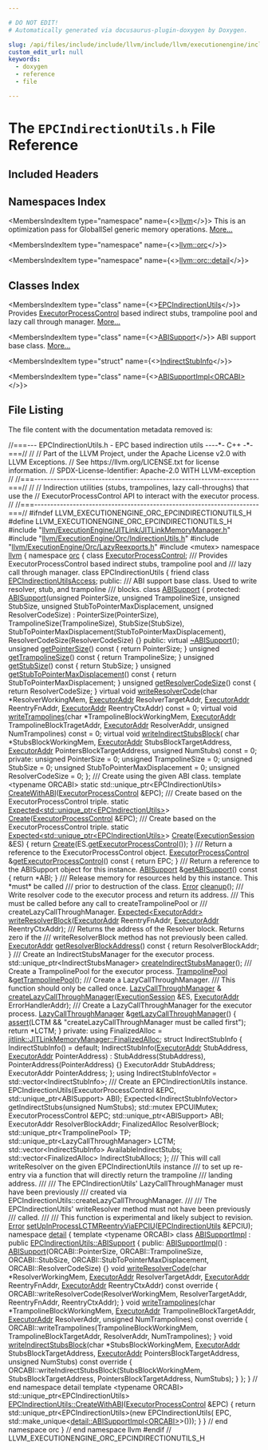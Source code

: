```yaml
---

# DO NOT EDIT!
# Automatically generated via docusaurus-plugin-doxygen by Doxygen.

slug: /api/files/include/include/llvm/include/llvm/executionengine/include/llvm/executionengine/orc/epcindirectionutils-h
custom_edit_url: null
keywords:
  - doxygen
  - reference
  - file

---
```





# The `EPCIndirectionUtils.h` File Reference

<DoxygenPage pluginConfig={pluginConfig}>



## Included Headers

<IncludesList>
<IncludesListItem
  filePath="llvm/ExecutionEngine/JITLink/JITLinkMemoryManager.h"
  permalink="/docs/api/files/include/include/llvm/include/llvm/executionengine/include/llvm/executionengine/jitlink/jitlinkmemorymanager-h"
  isLocal="true" />
<IncludesListItem
  filePath="llvm/ExecutionEngine/Orc/IndirectionUtils.h"
  permalink="/docs/api/files/include/include/llvm/include/llvm/executionengine/include/llvm/executionengine/orc/indirectionutils-h"
  isLocal="true" />
<IncludesListItem
  filePath="llvm/ExecutionEngine/Orc/LazyReexports.h"
  permalink="/docs/api/files/include/include/llvm/include/llvm/executionengine/include/llvm/executionengine/orc/lazyreexports-h"
  isLocal="true" />
<IncludesListItem
  filePath="mutex"
  permalink=""
  isLocal="false" />
</IncludesList>

## Namespaces Index

<MembersIndex>

<MembersIndexItem
  type="namespace"
  name={<><a href="/docs/api/namespaces/llvm">llvm</a></>}>
This is an optimization pass for GlobalISel generic memory operations. <a href="/docs/api/namespaces/llvm/#details">More...</a>
</MembersIndexItem>

<MembersIndexItem
  type="namespace"
  name={<><a href="/docs/api/namespaces/llvm/orc">llvm::orc</a></>}>
</MembersIndexItem>

<MembersIndexItem
  type="namespace"
  name={<><a href="/docs/api/namespaces/llvm/orc/detail">llvm::orc::detail</a></>}>
</MembersIndexItem>

</MembersIndex>

## Classes Index

<MembersIndex>

<MembersIndexItem
  type="class"
  name={<><a href="/docs/api/classes/llvm/orc/epcindirectionutils">EPCIndirectionUtils</a></>}>
Provides <a href="/docs/api/classes/llvm/orc/executorprocesscontrol">ExecutorProcessControl</a> based indirect stubs, trampoline pool and lazy call through manager. <a href="/docs/api/classes/llvm/orc/epcindirectionutils/#details">More...</a>
</MembersIndexItem>

<MembersIndexItem
  type="class"
  name={<><a href="/docs/api/classes/llvm/orc/epcindirectionutils/abisupport">ABISupport</a></>}>
ABI support base class. <a href="/docs/api/classes/llvm/orc/epcindirectionutils/abisupport/#details">More...</a>
</MembersIndexItem>

<MembersIndexItem
  type="struct"
  name={<><a href="/docs/api/structs/llvm/orc/epcindirectionutils/indirectstubinfo">IndirectStubInfo</a></>}>
</MembersIndexItem>

<MembersIndexItem
  type="class"
  name={<><a href="/docs/api/classes/llvm/orc/detail/abisupportimpl">ABISupportImpl&lt;ORCABI&gt;</a></>}>
</MembersIndexItem>

</MembersIndex>


## File Listing

The file content with the documentation metadata removed is:

<ProgramListing>

<Link id="l00001" /><CodeLine lineNumber="1"><Highlight kind="comment">//===--- EPCIndirectionUtils.h - EPC based indirection utils ----&#42;- C++ -&#42;-===//</Highlight><Highlight kind="normal"></Highlight></CodeLine>
<Link id="l00002" /><CodeLine lineNumber="2"><Highlight kind="normal"></Highlight><Highlight kind="comment">//</Highlight><Highlight kind="normal"></Highlight></CodeLine>
<Link id="l00003" /><CodeLine lineNumber="3"><Highlight kind="normal"></Highlight><Highlight kind="comment">// Part of the LLVM Project, under the Apache License v2.0 with LLVM Exceptions.</Highlight><Highlight kind="normal"></Highlight></CodeLine>
<Link id="l00004" /><CodeLine lineNumber="4"><Highlight kind="normal"></Highlight><Highlight kind="comment">// See https://llvm.org/LICENSE.txt for license information.</Highlight><Highlight kind="normal"></Highlight></CodeLine>
<Link id="l00005" /><CodeLine lineNumber="5"><Highlight kind="normal"></Highlight><Highlight kind="comment">// SPDX-License-Identifier: Apache-2.0 WITH LLVM-exception</Highlight><Highlight kind="normal"></Highlight></CodeLine>
<Link id="l00006" /><CodeLine lineNumber="6"><Highlight kind="normal"></Highlight><Highlight kind="comment">//</Highlight><Highlight kind="normal"></Highlight></CodeLine>
<Link id="l00007" /><CodeLine lineNumber="7"><Highlight kind="normal"></Highlight><Highlight kind="comment">//===----------------------------------------------------------------------===//</Highlight><Highlight kind="normal"></Highlight></CodeLine>
<Link id="l00008" /><CodeLine lineNumber="8"><Highlight kind="normal"></Highlight><Highlight kind="comment">//</Highlight><Highlight kind="normal"></Highlight></CodeLine>
<Link id="l00009" /><CodeLine lineNumber="9"><Highlight kind="normal"></Highlight><Highlight kind="comment">// Indirection utilities (stubs, trampolines, lazy call-throughs) that use the</Highlight><Highlight kind="normal"></Highlight></CodeLine>
<Link id="l00010" /><CodeLine lineNumber="10"><Highlight kind="normal"></Highlight><Highlight kind="comment">// ExecutorProcessControl API to interact with the executor process.</Highlight><Highlight kind="normal"></Highlight></CodeLine>
<Link id="l00011" /><CodeLine lineNumber="11"><Highlight kind="normal"></Highlight><Highlight kind="comment">//</Highlight><Highlight kind="normal"></Highlight></CodeLine>
<Link id="l00012" /><CodeLine lineNumber="12"><Highlight kind="normal"></Highlight><Highlight kind="comment">//===----------------------------------------------------------------------===//</Highlight><Highlight kind="normal"></Highlight></CodeLine>
<Link id="l00013" /><CodeLine lineNumber="13"><Highlight kind="normal"></Highlight></CodeLine>
<Link id="l00014" /><CodeLine lineNumber="14"><Highlight kind="normal"></Highlight><Highlight kind="preprocessor">#ifndef LLVM&#95;EXECUTIONENGINE&#95;ORC&#95;EPCINDIRECTIONUTILS&#95;H</Highlight><Highlight kind="normal"></Highlight></CodeLine>
<Link id="l00015" /><CodeLine lineNumber="15"><Highlight kind="normal"></Highlight><Highlight kind="preprocessor">#define LLVM&#95;EXECUTIONENGINE&#95;ORC&#95;EPCINDIRECTIONUTILS&#95;H</Highlight><Highlight kind="normal"></Highlight></CodeLine>
<Link id="l00016" /><CodeLine lineNumber="16"><Highlight kind="normal"></Highlight></CodeLine>
<Link id="l00017" /><CodeLine lineNumber="17"><Highlight kind="normal"></Highlight><Highlight kind="preprocessor">#include &quot;<a href="/docs/api/files/include/include/llvm/include/llvm/executionengine/include/llvm/executionengine/jitlink/jitlinkmemorymanager-h">llvm/ExecutionEngine/JITLink/JITLinkMemoryManager.h</a>&quot;</Highlight><Highlight kind="normal"></Highlight></CodeLine>
<Link id="l00018" /><CodeLine lineNumber="18"><Highlight kind="normal"></Highlight><Highlight kind="preprocessor">#include &quot;<a href="/docs/api/files/include/include/llvm/include/llvm/executionengine/include/llvm/executionengine/orc/indirectionutils-h">llvm/ExecutionEngine/Orc/IndirectionUtils.h</a>&quot;</Highlight><Highlight kind="normal"></Highlight></CodeLine>
<Link id="l00019" /><CodeLine lineNumber="19"><Highlight kind="normal"></Highlight><Highlight kind="preprocessor">#include &quot;<a href="/docs/api/files/include/include/llvm/include/llvm/executionengine/include/llvm/executionengine/orc/lazyreexports-h">llvm/ExecutionEngine/Orc/LazyReexports.h</a>&quot;</Highlight><Highlight kind="normal"></Highlight></CodeLine>
<Link id="l00020" /><CodeLine lineNumber="20"><Highlight kind="normal"></Highlight></CodeLine>
<Link id="l00021" /><CodeLine lineNumber="21"><Highlight kind="normal"></Highlight><Highlight kind="preprocessor">#include &lt;mutex&gt;</Highlight><Highlight kind="normal"></Highlight></CodeLine>
<Link id="l00022" /><CodeLine lineNumber="22"><Highlight kind="normal"></Highlight></CodeLine>
<Link id="l00023" /><CodeLine lineNumber="23"><Highlight kind="normal"></Highlight><Highlight kind="keyword">namespace </Highlight><Highlight kind="normal"><a href="/docs/api/namespaces/llvm">llvm</a> &#123;</Highlight></CodeLine>
<Link id="l00024" /><CodeLine lineNumber="24"><Highlight kind="normal"></Highlight><Highlight kind="keyword">namespace </Highlight><Highlight kind="normal"><a href="/docs/api/namespaces/llvm/orc">orc</a> &#123;</Highlight></CodeLine>
<Link id="l00025" /><CodeLine lineNumber="25"><Highlight kind="normal"></Highlight></CodeLine>
<Link id="l00026" /><CodeLine lineNumber="26"><Highlight kind="normal"></Highlight><Highlight kind="keyword">class </Highlight><Highlight kind="normal"><a href="/docs/api/classes/llvm/orc/executorprocesscontrol">ExecutorProcessControl</a>;</Highlight></CodeLine>
<Link id="l00027" /><CodeLine lineNumber="27"><Highlight kind="normal"></Highlight><Highlight kind="comment"></Highlight></CodeLine>
<Link id="l00028" /><CodeLine lineNumber="28"><Highlight kind="comment">/// Provides ExecutorProcessControl based indirect stubs, trampoline pool and</Highlight></CodeLine>
<Link id="l00029" /><CodeLine lineNumber="29"><Highlight kind="comment">/// lazy call through manager.</Highlight><Highlight kind="normal"></Highlight></CodeLine>
<Link id="l00030" /><CodeLine lineNumber="30" lineLink="/docs/api/classes/llvm/orc/epcindirectionutils"><Highlight kind="normal"></Highlight><Highlight kind="keyword">class </Highlight><Highlight kind="normal">EPCIndirectionUtils &#123;</Highlight></CodeLine>
<Link id="l00031" /><CodeLine lineNumber="31" lineLink="/docs/api/classes/llvm/orc/epcindirectionutils/#af21342dd5bd9ad4edb6cece95bc5b83e"><Highlight kind="normal">  </Highlight><Highlight kind="keyword">friend</Highlight><Highlight kind="normal"> </Highlight><Highlight kind="keyword">class </Highlight><Highlight kind="normal"><a href="/docs/api/classes/llvm/orc/epcindirectionutils/#af21342dd5bd9ad4edb6cece95bc5b83e">EPCIndirectionUtilsAccess</a>;</Highlight></CodeLine>
<Link id="l00032" /><CodeLine lineNumber="32"><Highlight kind="normal"></Highlight></CodeLine>
<Link id="l00033" /><CodeLine lineNumber="33"><Highlight kind="normal"></Highlight><Highlight kind="keyword">public</Highlight><Highlight kind="normal">:</Highlight><Highlight kind="comment"></Highlight></CodeLine>
<Link id="l00034" /><CodeLine lineNumber="34"><Highlight kind="comment">  /// ABI support base class. Used to write resolver, stub, and trampoline</Highlight></CodeLine>
<Link id="l00035" /><CodeLine lineNumber="35"><Highlight kind="comment">  /// blocks.</Highlight><Highlight kind="normal"></Highlight></CodeLine>
<Link id="l00036" /><CodeLine lineNumber="36" lineLink="/docs/api/classes/llvm/orc/epcindirectionutils/abisupport"><Highlight kind="normal">  </Highlight><Highlight kind="keyword">class </Highlight><Highlight kind="normal"><a href="/docs/api/classes/llvm/orc/epcindirectionutils/abisupport/#a2d118a2e895b534eade2213697a80197">ABISupport</a> &#123;</Highlight></CodeLine>
<Link id="l00037" /><CodeLine lineNumber="37"><Highlight kind="normal">  </Highlight><Highlight kind="keyword">protected</Highlight><Highlight kind="normal">:</Highlight></CodeLine>
<Link id="l00038" /><CodeLine lineNumber="38" lineLink="/docs/api/classes/llvm/orc/epcindirectionutils/abisupport/#a2d118a2e895b534eade2213697a80197"><Highlight kind="normal">    <a href="/docs/api/classes/llvm/orc/epcindirectionutils/abisupport/#a2d118a2e895b534eade2213697a80197">ABISupport</a>(</Highlight><Highlight kind="keywordtype">unsigned</Highlight><Highlight kind="normal"> PointerSize, </Highlight><Highlight kind="keywordtype">unsigned</Highlight><Highlight kind="normal"> TrampolineSize, </Highlight><Highlight kind="keywordtype">unsigned</Highlight><Highlight kind="normal"> StubSize,</Highlight></CodeLine>
<Link id="l00039" /><CodeLine lineNumber="39"><Highlight kind="normal">               </Highlight><Highlight kind="keywordtype">unsigned</Highlight><Highlight kind="normal"> StubToPointerMaxDisplacement, </Highlight><Highlight kind="keywordtype">unsigned</Highlight><Highlight kind="normal"> ResolverCodeSize)</Highlight></CodeLine>
<Link id="l00040" /><CodeLine lineNumber="40"><Highlight kind="normal">        : PointerSize(PointerSize), TrampolineSize(TrampolineSize),</Highlight></CodeLine>
<Link id="l00041" /><CodeLine lineNumber="41"><Highlight kind="normal">          StubSize(StubSize),</Highlight></CodeLine>
<Link id="l00042" /><CodeLine lineNumber="42"><Highlight kind="normal">          StubToPointerMaxDisplacement(StubToPointerMaxDisplacement),</Highlight></CodeLine>
<Link id="l00043" /><CodeLine lineNumber="43"><Highlight kind="normal">          ResolverCodeSize(ResolverCodeSize) &#123;&#125;</Highlight></CodeLine>
<Link id="l00044" /><CodeLine lineNumber="44"><Highlight kind="normal"></Highlight></CodeLine>
<Link id="l00045" /><CodeLine lineNumber="45"><Highlight kind="normal">  </Highlight><Highlight kind="keyword">public</Highlight><Highlight kind="normal">:</Highlight></CodeLine>
<Link id="l00046" /><CodeLine lineNumber="46" lineLink="/docs/api/classes/llvm/orc/epcindirectionutils/abisupport/#a72b4ff990844c319d0c0682368693d45"><Highlight kind="normal">    </Highlight><Highlight kind="keyword">virtual</Highlight><Highlight kind="normal"> <a href="/docs/api/classes/llvm/orc/epcindirectionutils/abisupport/#a72b4ff990844c319d0c0682368693d45">~ABISupport</a>();</Highlight></CodeLine>
<Link id="l00047" /><CodeLine lineNumber="47"><Highlight kind="normal"></Highlight></CodeLine>
<Link id="l00048" /><CodeLine lineNumber="48" lineLink="/docs/api/classes/llvm/orc/epcindirectionutils/abisupport/#ac381414e203965f3b3138724eeb79470"><Highlight kind="normal">    </Highlight><Highlight kind="keywordtype">unsigned</Highlight><Highlight kind="normal"> <a href="/docs/api/classes/llvm/orc/epcindirectionutils/abisupport/#ac381414e203965f3b3138724eeb79470">getPointerSize</a>()</Highlight><Highlight kind="keyword"> const </Highlight><Highlight kind="normal">&#123; </Highlight><Highlight kind="keywordflow">return</Highlight><Highlight kind="normal"> PointerSize; &#125;</Highlight></CodeLine>
<Link id="l00049" /><CodeLine lineNumber="49" lineLink="/docs/api/classes/llvm/orc/epcindirectionutils/abisupport/#acb18973040a3e2090c57d2aeead6038b"><Highlight kind="normal">    </Highlight><Highlight kind="keywordtype">unsigned</Highlight><Highlight kind="normal"> <a href="/docs/api/classes/llvm/orc/epcindirectionutils/abisupport/#acb18973040a3e2090c57d2aeead6038b">getTrampolineSize</a>()</Highlight><Highlight kind="keyword"> const </Highlight><Highlight kind="normal">&#123; </Highlight><Highlight kind="keywordflow">return</Highlight><Highlight kind="normal"> TrampolineSize; &#125;</Highlight></CodeLine>
<Link id="l00050" /><CodeLine lineNumber="50" lineLink="/docs/api/classes/llvm/orc/epcindirectionutils/abisupport/#a55007f2ecbf299eaa3871da5161c6f94"><Highlight kind="normal">    </Highlight><Highlight kind="keywordtype">unsigned</Highlight><Highlight kind="normal"> <a href="/docs/api/classes/llvm/orc/epcindirectionutils/abisupport/#a55007f2ecbf299eaa3871da5161c6f94">getStubSize</a>()</Highlight><Highlight kind="keyword"> const </Highlight><Highlight kind="normal">&#123; </Highlight><Highlight kind="keywordflow">return</Highlight><Highlight kind="normal"> StubSize; &#125;</Highlight></CodeLine>
<Link id="l00051" /><CodeLine lineNumber="51" lineLink="/docs/api/classes/llvm/orc/epcindirectionutils/abisupport/#aabc9dbf9824ec282b46f6021b8b5fb3b"><Highlight kind="normal">    </Highlight><Highlight kind="keywordtype">unsigned</Highlight><Highlight kind="normal"> <a href="/docs/api/classes/llvm/orc/epcindirectionutils/abisupport/#aabc9dbf9824ec282b46f6021b8b5fb3b">getStubToPointerMaxDisplacement</a>()</Highlight><Highlight kind="keyword"> const </Highlight><Highlight kind="normal">&#123;</Highlight></CodeLine>
<Link id="l00052" /><CodeLine lineNumber="52"><Highlight kind="normal">      </Highlight><Highlight kind="keywordflow">return</Highlight><Highlight kind="normal"> StubToPointerMaxDisplacement;</Highlight></CodeLine>
<Link id="l00053" /><CodeLine lineNumber="53"><Highlight kind="normal">    &#125;</Highlight></CodeLine>
<Link id="l00054" /><CodeLine lineNumber="54" lineLink="/docs/api/classes/llvm/orc/epcindirectionutils/abisupport/#a884b27a6bfc8446968d56fe13fa26e97"><Highlight kind="normal">    </Highlight><Highlight kind="keywordtype">unsigned</Highlight><Highlight kind="normal"> <a href="/docs/api/classes/llvm/orc/epcindirectionutils/abisupport/#a884b27a6bfc8446968d56fe13fa26e97">getResolverCodeSize</a>()</Highlight><Highlight kind="keyword"> const </Highlight><Highlight kind="normal">&#123; </Highlight><Highlight kind="keywordflow">return</Highlight><Highlight kind="normal"> ResolverCodeSize; &#125;</Highlight></CodeLine>
<Link id="l00055" /><CodeLine lineNumber="55"><Highlight kind="normal"></Highlight></CodeLine>
<Link id="l00056" /><CodeLine lineNumber="56" lineLink="/docs/api/classes/llvm/orc/epcindirectionutils/abisupport/#a59af7d7852d32ce2a7761958661d52c5"><Highlight kind="normal">    </Highlight><Highlight kind="keyword">virtual</Highlight><Highlight kind="normal"> </Highlight><Highlight kind="keywordtype">void</Highlight><Highlight kind="normal"> <a href="/docs/api/classes/llvm/orc/epcindirectionutils/abisupport/#a59af7d7852d32ce2a7761958661d52c5">writeResolverCode</a>(</Highlight><Highlight kind="keywordtype">char</Highlight><Highlight kind="normal"> &#42;ResolverWorkingMem,</Highlight></CodeLine>
<Link id="l00057" /><CodeLine lineNumber="57"><Highlight kind="normal">                                   <a href="/docs/api/classes/llvm/orc/executoraddr">ExecutorAddr</a> ResolverTargetAddr,</Highlight></CodeLine>
<Link id="l00058" /><CodeLine lineNumber="58"><Highlight kind="normal">                                   <a href="/docs/api/classes/llvm/orc/executoraddr">ExecutorAddr</a> ReentryFnAddr,</Highlight></CodeLine>
<Link id="l00059" /><CodeLine lineNumber="59"><Highlight kind="normal">                                   <a href="/docs/api/classes/llvm/orc/executoraddr">ExecutorAddr</a> ReentryCtxAddr) </Highlight><Highlight kind="keyword">const</Highlight><Highlight kind="normal"> = 0;</Highlight></CodeLine>
<Link id="l00060" /><CodeLine lineNumber="60"><Highlight kind="normal"></Highlight></CodeLine>
<Link id="l00061" /><CodeLine lineNumber="61" lineLink="/docs/api/classes/llvm/orc/epcindirectionutils/abisupport/#a9f8983605a8089a6b9a272a960ebfd1b"><Highlight kind="normal">    </Highlight><Highlight kind="keyword">virtual</Highlight><Highlight kind="normal"> </Highlight><Highlight kind="keywordtype">void</Highlight><Highlight kind="normal"> <a href="/docs/api/classes/llvm/orc/epcindirectionutils/abisupport/#a9f8983605a8089a6b9a272a960ebfd1b">writeTrampolines</a>(</Highlight><Highlight kind="keywordtype">char</Highlight><Highlight kind="normal"> &#42;TrampolineBlockWorkingMem,</Highlight></CodeLine>
<Link id="l00062" /><CodeLine lineNumber="62"><Highlight kind="normal">                                  <a href="/docs/api/classes/llvm/orc/executoraddr">ExecutorAddr</a> TrampolineBlockTragetAddr,</Highlight></CodeLine>
<Link id="l00063" /><CodeLine lineNumber="63"><Highlight kind="normal">                                  <a href="/docs/api/classes/llvm/orc/executoraddr">ExecutorAddr</a> ResolverAddr,</Highlight></CodeLine>
<Link id="l00064" /><CodeLine lineNumber="64"><Highlight kind="normal">                                  </Highlight><Highlight kind="keywordtype">unsigned</Highlight><Highlight kind="normal"> NumTrampolines) </Highlight><Highlight kind="keyword">const</Highlight><Highlight kind="normal"> = 0;</Highlight></CodeLine>
<Link id="l00065" /><CodeLine lineNumber="65"><Highlight kind="normal"></Highlight></CodeLine>
<Link id="l00066" /><CodeLine lineNumber="66" lineLink="/docs/api/classes/llvm/orc/epcindirectionutils/abisupport/#a006936d3aa9ad83c9b1e1ee8336bc9af"><Highlight kind="normal">    </Highlight><Highlight kind="keyword">virtual</Highlight><Highlight kind="normal"> </Highlight><Highlight kind="keywordtype">void</Highlight><Highlight kind="normal"> <a href="/docs/api/classes/llvm/orc/epcindirectionutils/abisupport/#a006936d3aa9ad83c9b1e1ee8336bc9af">writeIndirectStubsBlock</a>(</Highlight></CodeLine>
<Link id="l00067" /><CodeLine lineNumber="67"><Highlight kind="normal">        </Highlight><Highlight kind="keywordtype">char</Highlight><Highlight kind="normal"> &#42;StubsBlockWorkingMem, <a href="/docs/api/classes/llvm/orc/executoraddr">ExecutorAddr</a> StubsBlockTargetAddress,</Highlight></CodeLine>
<Link id="l00068" /><CodeLine lineNumber="68"><Highlight kind="normal">        <a href="/docs/api/classes/llvm/orc/executoraddr">ExecutorAddr</a> PointersBlockTargetAddress, </Highlight><Highlight kind="keywordtype">unsigned</Highlight><Highlight kind="normal"> NumStubs) </Highlight><Highlight kind="keyword">const</Highlight><Highlight kind="normal"> = 0;</Highlight></CodeLine>
<Link id="l00069" /><CodeLine lineNumber="69"><Highlight kind="normal"></Highlight></CodeLine>
<Link id="l00070" /><CodeLine lineNumber="70"><Highlight kind="normal">  </Highlight><Highlight kind="keyword">private</Highlight><Highlight kind="normal">:</Highlight></CodeLine>
<Link id="l00071" /><CodeLine lineNumber="71"><Highlight kind="normal">    </Highlight><Highlight kind="keywordtype">unsigned</Highlight><Highlight kind="normal"> PointerSize = 0;</Highlight></CodeLine>
<Link id="l00072" /><CodeLine lineNumber="72"><Highlight kind="normal">    </Highlight><Highlight kind="keywordtype">unsigned</Highlight><Highlight kind="normal"> TrampolineSize = 0;</Highlight></CodeLine>
<Link id="l00073" /><CodeLine lineNumber="73"><Highlight kind="normal">    </Highlight><Highlight kind="keywordtype">unsigned</Highlight><Highlight kind="normal"> StubSize = 0;</Highlight></CodeLine>
<Link id="l00074" /><CodeLine lineNumber="74"><Highlight kind="normal">    </Highlight><Highlight kind="keywordtype">unsigned</Highlight><Highlight kind="normal"> StubToPointerMaxDisplacement = 0;</Highlight></CodeLine>
<Link id="l00075" /><CodeLine lineNumber="75"><Highlight kind="normal">    </Highlight><Highlight kind="keywordtype">unsigned</Highlight><Highlight kind="normal"> ResolverCodeSize = 0;</Highlight></CodeLine>
<Link id="l00076" /><CodeLine lineNumber="76"><Highlight kind="normal">  &#125;;</Highlight></CodeLine>
<Link id="l00077" /><CodeLine lineNumber="77"><Highlight kind="normal"></Highlight><Highlight kind="comment"></Highlight></CodeLine>
<Link id="l00078" /><CodeLine lineNumber="78"><Highlight kind="comment">  /// Create using the given ABI class.</Highlight><Highlight kind="normal"></Highlight></CodeLine>
<Link id="l00079" /><CodeLine lineNumber="79"><Highlight kind="normal">  </Highlight><Highlight kind="keyword">template</Highlight><Highlight kind="normal"> &lt;</Highlight><Highlight kind="keyword">typename</Highlight><Highlight kind="normal"> ORCABI&gt;</Highlight></CodeLine>
<Link id="l00080" /><CodeLine lineNumber="80"><Highlight kind="normal">  </Highlight><Highlight kind="keyword">static</Highlight><Highlight kind="normal"> std::unique&#95;ptr&lt;EPCIndirectionUtils&gt;</Highlight></CodeLine>
<Link id="l00081" /><CodeLine lineNumber="81"><Highlight kind="normal">  <a href="/docs/api/classes/llvm/orc/epcindirectionutils/#a82f3f02e592ad6d352e788e7282449c3">CreateWithABI</a>(<a href="/docs/api/classes/llvm/orc/executorprocesscontrol">ExecutorProcessControl</a> &amp;EPC);</Highlight></CodeLine>
<Link id="l00082" /><CodeLine lineNumber="82"><Highlight kind="normal"></Highlight><Highlight kind="comment"></Highlight></CodeLine>
<Link id="l00083" /><CodeLine lineNumber="83"><Highlight kind="comment">  /// Create based on the ExecutorProcessControl triple.</Highlight><Highlight kind="normal"></Highlight></CodeLine>
<Link id="l00084" /><CodeLine lineNumber="84"><Highlight kind="normal">  </Highlight><Highlight kind="keyword">static</Highlight><Highlight kind="normal"> <a href="/docs/api/classes/llvm/expected">Expected&lt;std::unique&#95;ptr&lt;EPCIndirectionUtils&gt;</a>&gt;</Highlight></CodeLine>
<Link id="l00085" /><CodeLine lineNumber="85"><Highlight kind="normal">  <a href="/docs/api/classes/llvm/orc/epcindirectionutils/#af27142d4d30e48ac9857889e37500483">Create</a>(<a href="/docs/api/classes/llvm/orc/executorprocesscontrol">ExecutorProcessControl</a> &amp;EPC);</Highlight></CodeLine>
<Link id="l00086" /><CodeLine lineNumber="86"><Highlight kind="normal"></Highlight><Highlight kind="comment"></Highlight></CodeLine>
<Link id="l00087" /><CodeLine lineNumber="87"><Highlight kind="comment">  /// Create based on the ExecutorProcessControl triple.</Highlight><Highlight kind="normal"></Highlight></CodeLine>
<Link id="l00088" /><CodeLine lineNumber="88"><Highlight kind="normal">  </Highlight><Highlight kind="keyword">static</Highlight><Highlight kind="normal"> <a href="/docs/api/classes/llvm/expected">Expected&lt;std::unique&#95;ptr&lt;EPCIndirectionUtils&gt;</a>&gt;</Highlight></CodeLine>
<Link id="l00089" /><CodeLine lineNumber="89" lineLink="/docs/api/classes/llvm/orc/epcindirectionutils/#a2d4d7f7525cb9afe6a7f1c767e5f2599"><Highlight kind="normal">  <a href="/docs/api/classes/llvm/orc/epcindirectionutils/#a2d4d7f7525cb9afe6a7f1c767e5f2599">Create</a>(<a href="/docs/api/classes/llvm/orc/executionsession">ExecutionSession</a> &amp;ES) &#123;</Highlight></CodeLine>
<Link id="l00090" /><CodeLine lineNumber="90"><Highlight kind="normal">    </Highlight><Highlight kind="keywordflow">return</Highlight><Highlight kind="normal"> <a href="/docs/api/classes/llvm/orc/epcindirectionutils/#af27142d4d30e48ac9857889e37500483">Create</a>(ES.<a href="/docs/api/classes/llvm/orc/executionsession/#a128c42c13c6cee5b388a8748e6a0a797">getExecutorProcessControl</a>());</Highlight></CodeLine>
<Link id="l00091" /><CodeLine lineNumber="91"><Highlight kind="normal">  &#125;</Highlight></CodeLine>
<Link id="l00092" /><CodeLine lineNumber="92"><Highlight kind="normal"></Highlight><Highlight kind="comment"></Highlight></CodeLine>
<Link id="l00093" /><CodeLine lineNumber="93"><Highlight kind="comment">  /// Return a reference to the ExecutorProcessControl object.</Highlight><Highlight kind="normal"></Highlight></CodeLine>
<Link id="l00094" /><CodeLine lineNumber="94" lineLink="/docs/api/classes/llvm/orc/epcindirectionutils/#a8890a3e6bb712df11b8cfcd9508fae8b"><Highlight kind="normal">  <a href="/docs/api/classes/llvm/orc/executorprocesscontrol">ExecutorProcessControl</a> &amp;<a href="/docs/api/classes/llvm/orc/epcindirectionutils/#a8890a3e6bb712df11b8cfcd9508fae8b">getExecutorProcessControl</a>()</Highlight><Highlight kind="keyword"> const </Highlight><Highlight kind="normal">&#123; </Highlight><Highlight kind="keywordflow">return</Highlight><Highlight kind="normal"> EPC; &#125;</Highlight></CodeLine>
<Link id="l00095" /><CodeLine lineNumber="95"><Highlight kind="normal"></Highlight><Highlight kind="comment"></Highlight></CodeLine>
<Link id="l00096" /><CodeLine lineNumber="96"><Highlight kind="comment">  /// Return a reference to the ABISupport object for this instance.</Highlight><Highlight kind="normal"></Highlight></CodeLine>
<Link id="l00097" /><CodeLine lineNumber="97" lineLink="/docs/api/classes/llvm/orc/epcindirectionutils/#af3e8d441173c1c1316665a7de1391a85"><Highlight kind="normal">  <a href="/docs/api/classes/llvm/orc/epcindirectionutils/abisupport">ABISupport</a> &amp;<a href="/docs/api/classes/llvm/orc/epcindirectionutils/#af3e8d441173c1c1316665a7de1391a85">getABISupport</a>()</Highlight><Highlight kind="keyword"> const </Highlight><Highlight kind="normal">&#123; </Highlight><Highlight kind="keywordflow">return</Highlight><Highlight kind="normal"> &#42;ABI; &#125;</Highlight></CodeLine>
<Link id="l00098" /><CodeLine lineNumber="98"><Highlight kind="normal"></Highlight><Highlight kind="comment"></Highlight></CodeLine>
<Link id="l00099" /><CodeLine lineNumber="99"><Highlight kind="comment">  /// Release memory for resources held by this instance. This &#42;must&#42; be called</Highlight></CodeLine>
<Link id="l00100" /><CodeLine lineNumber="100"><Highlight kind="comment">  /// prior to destruction of the class.</Highlight><Highlight kind="normal"></Highlight></CodeLine>
<Link id="l00101" /><CodeLine lineNumber="101"><Highlight kind="normal">  <a href="/docs/api/classes/llvm/error">Error</a> <a href="/docs/api/classes/llvm/orc/epcindirectionutils/#ad028c15d9d57c008dc6bad42e35110e5">cleanup</a>();</Highlight></CodeLine>
<Link id="l00102" /><CodeLine lineNumber="102"><Highlight kind="normal"></Highlight><Highlight kind="comment"></Highlight></CodeLine>
<Link id="l00103" /><CodeLine lineNumber="103"><Highlight kind="comment">  /// Write resolver code to the executor process and return its address.</Highlight></CodeLine>
<Link id="l00104" /><CodeLine lineNumber="104"><Highlight kind="comment">  /// This must be called before any call to createTrampolinePool or</Highlight></CodeLine>
<Link id="l00105" /><CodeLine lineNumber="105"><Highlight kind="comment">  /// createLazyCallThroughManager.</Highlight><Highlight kind="normal"></Highlight></CodeLine>
<Link id="l00106" /><CodeLine lineNumber="106"><Highlight kind="normal">  <a href="/docs/api/classes/llvm/expected">Expected&lt;ExecutorAddr&gt;</a> <a href="/docs/api/classes/llvm/orc/epcindirectionutils/#a317664253790f09d0e0f53c7cfbbea16">writeResolverBlock</a>(<a href="/docs/api/classes/llvm/orc/executoraddr">ExecutorAddr</a> ReentryFnAddr,</Highlight></CodeLine>
<Link id="l00107" /><CodeLine lineNumber="107"><Highlight kind="normal">                                            <a href="/docs/api/classes/llvm/orc/executoraddr">ExecutorAddr</a> ReentryCtxAddr);</Highlight></CodeLine>
<Link id="l00108" /><CodeLine lineNumber="108"><Highlight kind="normal"></Highlight><Highlight kind="comment"></Highlight></CodeLine>
<Link id="l00109" /><CodeLine lineNumber="109"><Highlight kind="comment">  /// Returns the address of the Resolver block. Returns zero if the</Highlight></CodeLine>
<Link id="l00110" /><CodeLine lineNumber="110"><Highlight kind="comment">  /// writeResolverBlock method has not previously been called.</Highlight><Highlight kind="normal"></Highlight></CodeLine>
<Link id="l00111" /><CodeLine lineNumber="111" lineLink="/docs/api/classes/llvm/orc/epcindirectionutils/#affa9b5484486ff45ae096fe18ee64b61"><Highlight kind="normal">  <a href="/docs/api/classes/llvm/orc/executoraddr">ExecutorAddr</a> <a href="/docs/api/classes/llvm/orc/epcindirectionutils/#affa9b5484486ff45ae096fe18ee64b61">getResolverBlockAddress</a>()</Highlight><Highlight kind="keyword"> const </Highlight><Highlight kind="normal">&#123; </Highlight><Highlight kind="keywordflow">return</Highlight><Highlight kind="normal"> ResolverBlockAddr; &#125;</Highlight></CodeLine>
<Link id="l00112" /><CodeLine lineNumber="112"><Highlight kind="normal"></Highlight><Highlight kind="comment"></Highlight></CodeLine>
<Link id="l00113" /><CodeLine lineNumber="113"><Highlight kind="comment">  /// Create an IndirectStubsManager for the executor process.</Highlight><Highlight kind="normal"></Highlight></CodeLine>
<Link id="l00114" /><CodeLine lineNumber="114"><Highlight kind="normal">  std::unique&#95;ptr&lt;IndirectStubsManager&gt; <a href="/docs/api/classes/llvm/orc/epcindirectionutils/#a065673061f0571c524d168d53b6da30e">createIndirectStubsManager</a>();</Highlight></CodeLine>
<Link id="l00115" /><CodeLine lineNumber="115"><Highlight kind="normal"></Highlight><Highlight kind="comment"></Highlight></CodeLine>
<Link id="l00116" /><CodeLine lineNumber="116"><Highlight kind="comment">  /// Create a TrampolinePool for the executor process.</Highlight><Highlight kind="normal"></Highlight></CodeLine>
<Link id="l00117" /><CodeLine lineNumber="117"><Highlight kind="normal">  <a href="/docs/api/classes/llvm/orc/trampolinepool">TrampolinePool</a> &amp;<a href="/docs/api/classes/llvm/orc/epcindirectionutils/#aea5d38db0f25b5d558713ee7e95b54b1">getTrampolinePool</a>();</Highlight></CodeLine>
<Link id="l00118" /><CodeLine lineNumber="118"><Highlight kind="normal"></Highlight><Highlight kind="comment"></Highlight></CodeLine>
<Link id="l00119" /><CodeLine lineNumber="119"><Highlight kind="comment">  /// Create a LazyCallThroughManager.</Highlight></CodeLine>
<Link id="l00120" /><CodeLine lineNumber="120"><Highlight kind="comment">  /// This function should only be called once.</Highlight><Highlight kind="normal"></Highlight></CodeLine>
<Link id="l00121" /><CodeLine lineNumber="121"><Highlight kind="normal">  <a href="/docs/api/classes/llvm/orc/lazycallthroughmanager">LazyCallThroughManager</a> &amp;</Highlight></CodeLine>
<Link id="l00122" /><CodeLine lineNumber="122"><Highlight kind="normal">  <a href="/docs/api/classes/llvm/orc/epcindirectionutils/#acee4c6d802b59a49a6d81e448a8674fb">createLazyCallThroughManager</a>(<a href="/docs/api/classes/llvm/orc/executionsession">ExecutionSession</a> &amp;ES,</Highlight></CodeLine>
<Link id="l00123" /><CodeLine lineNumber="123"><Highlight kind="normal">                               <a href="/docs/api/classes/llvm/orc/executoraddr">ExecutorAddr</a> ErrorHandlerAddr);</Highlight></CodeLine>
<Link id="l00124" /><CodeLine lineNumber="124"><Highlight kind="normal"></Highlight><Highlight kind="comment"></Highlight></CodeLine>
<Link id="l00125" /><CodeLine lineNumber="125"><Highlight kind="comment">  /// Create a LazyCallThroughManager for the executor process.</Highlight><Highlight kind="normal"></Highlight></CodeLine>
<Link id="l00126" /><CodeLine lineNumber="126" lineLink="/docs/api/classes/llvm/orc/epcindirectionutils/#a5ec24aada6fb79fc32ae32e753c828a3"><Highlight kind="normal">  <a href="/docs/api/classes/llvm/orc/lazycallthroughmanager">LazyCallThroughManager</a> &amp;<a href="/docs/api/classes/llvm/orc/epcindirectionutils/#a5ec24aada6fb79fc32ae32e753c828a3">getLazyCallThroughManager</a>() &#123;</Highlight></CodeLine>
<Link id="l00127" /><CodeLine lineNumber="127"><Highlight kind="normal">    <a href="/docs/api/files/lib/lib/target/lib/target/amdgpu/silowercontrolflow-cpp/#a4868c5d81c5ccc98c47aeab6244346a0">assert</a>(LCTM &amp;&amp; </Highlight><Highlight kind="stringliteral">&quot;createLazyCallThroughManager must be called first&quot;</Highlight><Highlight kind="normal">);</Highlight></CodeLine>
<Link id="l00128" /><CodeLine lineNumber="128"><Highlight kind="normal">    </Highlight><Highlight kind="keywordflow">return</Highlight><Highlight kind="normal"> &#42;LCTM;</Highlight></CodeLine>
<Link id="l00129" /><CodeLine lineNumber="129"><Highlight kind="normal">  &#125;</Highlight></CodeLine>
<Link id="l00130" /><CodeLine lineNumber="130"><Highlight kind="normal"></Highlight></CodeLine>
<Link id="l00131" /><CodeLine lineNumber="131"><Highlight kind="normal"></Highlight><Highlight kind="keyword">private</Highlight><Highlight kind="normal">:</Highlight></CodeLine>
<Link id="l00132" /><CodeLine lineNumber="132"><Highlight kind="normal">  </Highlight><Highlight kind="keyword">using </Highlight><Highlight kind="normal">FinalizedAlloc = <a href="/docs/api/classes/llvm/jitlink/jitlinkmemorymanager/finalizedalloc">jitlink::JITLinkMemoryManager::FinalizedAlloc</a>;</Highlight></CodeLine>
<Link id="l00133" /><CodeLine lineNumber="133"><Highlight kind="normal"></Highlight></CodeLine>
<Link id="l00134" /><CodeLine lineNumber="134"><Highlight kind="normal">  </Highlight><Highlight kind="keyword">struct </Highlight><Highlight kind="normal">IndirectStubInfo &#123;</Highlight></CodeLine>
<Link id="l00135" /><CodeLine lineNumber="135"><Highlight kind="normal">    IndirectStubInfo() = </Highlight><Highlight kind="keywordflow">default</Highlight><Highlight kind="normal">;</Highlight></CodeLine>
<Link id="l00136" /><CodeLine lineNumber="136"><Highlight kind="normal">    IndirectStubInfo(<a href="/docs/api/classes/llvm/orc/executoraddr">ExecutorAddr</a> StubAddress, <a href="/docs/api/classes/llvm/orc/executoraddr">ExecutorAddr</a> PointerAddress)</Highlight></CodeLine>
<Link id="l00137" /><CodeLine lineNumber="137"><Highlight kind="normal">        : StubAddress(StubAddress), PointerAddress(PointerAddress) &#123;&#125;</Highlight></CodeLine>
<Link id="l00138" /><CodeLine lineNumber="138"><Highlight kind="normal">    ExecutorAddr StubAddress;</Highlight></CodeLine>
<Link id="l00139" /><CodeLine lineNumber="139"><Highlight kind="normal">    ExecutorAddr PointerAddress;</Highlight></CodeLine>
<Link id="l00140" /><CodeLine lineNumber="140"><Highlight kind="normal">  &#125;;</Highlight></CodeLine>
<Link id="l00141" /><CodeLine lineNumber="141"><Highlight kind="normal"></Highlight></CodeLine>
<Link id="l00142" /><CodeLine lineNumber="142"><Highlight kind="normal">  </Highlight><Highlight kind="keyword">using </Highlight><Highlight kind="normal">IndirectStubInfoVector = std::vector&lt;IndirectStubInfo&gt;;</Highlight></CodeLine>
<Link id="l00143" /><CodeLine lineNumber="143"><Highlight kind="normal"></Highlight><Highlight kind="comment"></Highlight></CodeLine>
<Link id="l00144" /><CodeLine lineNumber="144"><Highlight kind="comment">  /// Create an EPCIndirectionUtils instance.</Highlight><Highlight kind="normal"></Highlight></CodeLine>
<Link id="l00145" /><CodeLine lineNumber="145"><Highlight kind="normal">  EPCIndirectionUtils(ExecutorProcessControl &amp;EPC,</Highlight></CodeLine>
<Link id="l00146" /><CodeLine lineNumber="146"><Highlight kind="normal">                      std::unique&#95;ptr&lt;ABISupport&gt; ABI);</Highlight></CodeLine>
<Link id="l00147" /><CodeLine lineNumber="147"><Highlight kind="normal"></Highlight></CodeLine>
<Link id="l00148" /><CodeLine lineNumber="148"><Highlight kind="normal">  Expected&lt;IndirectStubInfoVector&gt; getIndirectStubs(</Highlight><Highlight kind="keywordtype">unsigned</Highlight><Highlight kind="normal"> NumStubs);</Highlight></CodeLine>
<Link id="l00149" /><CodeLine lineNumber="149"><Highlight kind="normal"></Highlight></CodeLine>
<Link id="l00150" /><CodeLine lineNumber="150"><Highlight kind="normal">  std::mutex EPCUIMutex;</Highlight></CodeLine>
<Link id="l00151" /><CodeLine lineNumber="151"><Highlight kind="normal">  ExecutorProcessControl &amp;EPC;</Highlight></CodeLine>
<Link id="l00152" /><CodeLine lineNumber="152"><Highlight kind="normal">  std::unique&#95;ptr&lt;ABISupport&gt; ABI;</Highlight></CodeLine>
<Link id="l00153" /><CodeLine lineNumber="153"><Highlight kind="normal">  ExecutorAddr ResolverBlockAddr;</Highlight></CodeLine>
<Link id="l00154" /><CodeLine lineNumber="154"><Highlight kind="normal">  FinalizedAlloc ResolverBlock;</Highlight></CodeLine>
<Link id="l00155" /><CodeLine lineNumber="155"><Highlight kind="normal">  std::unique&#95;ptr&lt;TrampolinePool&gt; TP;</Highlight></CodeLine>
<Link id="l00156" /><CodeLine lineNumber="156"><Highlight kind="normal">  std::unique&#95;ptr&lt;LazyCallThroughManager&gt; LCTM;</Highlight></CodeLine>
<Link id="l00157" /><CodeLine lineNumber="157"><Highlight kind="normal"></Highlight></CodeLine>
<Link id="l00158" /><CodeLine lineNumber="158"><Highlight kind="normal">  std::vector&lt;IndirectStubInfo&gt; AvailableIndirectStubs;</Highlight></CodeLine>
<Link id="l00159" /><CodeLine lineNumber="159"><Highlight kind="normal">  std::vector&lt;FinalizedAlloc&gt; IndirectStubAllocs;</Highlight></CodeLine>
<Link id="l00160" /><CodeLine lineNumber="160"><Highlight kind="normal">&#125;;</Highlight></CodeLine>
<Link id="l00161" /><CodeLine lineNumber="161"><Highlight kind="normal"></Highlight><Highlight kind="comment"></Highlight></CodeLine>
<Link id="l00162" /><CodeLine lineNumber="162"><Highlight kind="comment">/// This will call writeResolver on the given EPCIndirectionUtils instance</Highlight></CodeLine>
<Link id="l00163" /><CodeLine lineNumber="163"><Highlight kind="comment">/// to set up re-entry via a function that will directly return the trampoline</Highlight></CodeLine>
<Link id="l00164" /><CodeLine lineNumber="164"><Highlight kind="comment">/// landing address.</Highlight></CodeLine>
<Link id="l00165" /><CodeLine lineNumber="165"><Highlight kind="comment">///</Highlight></CodeLine>
<Link id="l00166" /><CodeLine lineNumber="166"><Highlight kind="comment">/// The EPCIndirectionUtils&#39; LazyCallThroughManager must have been previously</Highlight></CodeLine>
<Link id="l00167" /><CodeLine lineNumber="167"><Highlight kind="comment">/// created via EPCIndirectionUtils::createLazyCallThroughManager.</Highlight></CodeLine>
<Link id="l00168" /><CodeLine lineNumber="168"><Highlight kind="comment">///</Highlight></CodeLine>
<Link id="l00169" /><CodeLine lineNumber="169"><Highlight kind="comment">/// The EPCIndirectionUtils&#39; writeResolver method must not have been previously</Highlight></CodeLine>
<Link id="l00170" /><CodeLine lineNumber="170"><Highlight kind="comment">/// called.</Highlight></CodeLine>
<Link id="l00171" /><CodeLine lineNumber="171"><Highlight kind="comment">///</Highlight></CodeLine>
<Link id="l00172" /><CodeLine lineNumber="172"><Highlight kind="comment">/// This function is experimental and likely subject to revision.</Highlight><Highlight kind="normal"></Highlight></CodeLine>
<Link id="l00173" /><CodeLine lineNumber="173"><Highlight kind="normal"><a href="/docs/api/namespaces/llvm/#ac226f3d2b9ca090171a8e0a8cb92c343a902b0d55fddef6f8d651fe1035b7d4bd">Error</a> <a href="/docs/api/namespaces/llvm/orc/#ad5f773f31c1e2529e6dca4686a3b968e">setUpInProcessLCTMReentryViaEPCIU</a>(<a href="/docs/api/classes/llvm/orc/epcindirectionutils">EPCIndirectionUtils</a> &amp;EPCIU);</Highlight></CodeLine>
<Link id="l00174" /><CodeLine lineNumber="174"><Highlight kind="normal"></Highlight></CodeLine>
<Link id="l00175" /><CodeLine lineNumber="175" lineLink="/docs/api/namespaces/llvm/orc/detail"><Highlight kind="normal"></Highlight><Highlight kind="keyword">namespace </Highlight><Highlight kind="normal"><a href="/docs/api/namespaces/detail">detail</a> &#123;</Highlight></CodeLine>
<Link id="l00176" /><CodeLine lineNumber="176"><Highlight kind="normal"></Highlight></CodeLine>
<Link id="l00177" /><CodeLine lineNumber="177"><Highlight kind="normal"></Highlight><Highlight kind="keyword">template</Highlight><Highlight kind="normal"> &lt;</Highlight><Highlight kind="keyword">typename</Highlight><Highlight kind="normal"> ORCABI&gt;</Highlight></CodeLine>
<Link id="l00178" /><CodeLine lineNumber="178" lineLink="/docs/api/classes/llvm/orc/detail/abisupportimpl"><Highlight kind="normal"></Highlight><Highlight kind="keyword">class </Highlight><Highlight kind="normal"><a href="/docs/api/classes/llvm/orc/detail/abisupportimpl/#ae7e17656fb0eca8765dde96cabd9c176">ABISupportImpl</a> : </Highlight><Highlight kind="keyword">public</Highlight><Highlight kind="normal"> <a href="/docs/api/classes/llvm/orc/epcindirectionutils/abisupport">EPCIndirectionUtils::ABISupport</a> &#123;</Highlight></CodeLine>
<Link id="l00179" /><CodeLine lineNumber="179"><Highlight kind="normal"></Highlight><Highlight kind="keyword">public</Highlight><Highlight kind="normal">:</Highlight></CodeLine>
<Link id="l00180" /><CodeLine lineNumber="180" lineLink="/docs/api/classes/llvm/orc/detail/abisupportimpl/#ae7e17656fb0eca8765dde96cabd9c176"><Highlight kind="normal">  <a href="/docs/api/classes/llvm/orc/detail/abisupportimpl/#ae7e17656fb0eca8765dde96cabd9c176">ABISupportImpl</a>()</Highlight></CodeLine>
<Link id="l00181" /><CodeLine lineNumber="181"><Highlight kind="normal">      : <a href="/docs/api/classes/llvm/orc/epcindirectionutils/abisupport/#a2d118a2e895b534eade2213697a80197">ABISupport</a>(ORCABI::PointerSize, ORCABI::TrampolineSize,</Highlight></CodeLine>
<Link id="l00182" /><CodeLine lineNumber="182"><Highlight kind="normal">                   ORCABI::StubSize, ORCABI::StubToPointerMaxDisplacement,</Highlight></CodeLine>
<Link id="l00183" /><CodeLine lineNumber="183"><Highlight kind="normal">                   ORCABI::ResolverCodeSize) &#123;&#125;</Highlight></CodeLine>
<Link id="l00184" /><CodeLine lineNumber="184"><Highlight kind="normal"></Highlight></CodeLine>
<Link id="l00185" /><CodeLine lineNumber="185" lineLink="/docs/api/classes/llvm/orc/detail/abisupportimpl/#ab676d1d6e07b2182de3f69e80da56e56"><Highlight kind="normal">  </Highlight><Highlight kind="keywordtype">void</Highlight><Highlight kind="normal"> <a href="/docs/api/classes/llvm/orc/detail/abisupportimpl/#ab676d1d6e07b2182de3f69e80da56e56">writeResolverCode</a>(</Highlight><Highlight kind="keywordtype">char</Highlight><Highlight kind="normal"> &#42;ResolverWorkingMem,</Highlight></CodeLine>
<Link id="l00186" /><CodeLine lineNumber="186"><Highlight kind="normal">                         <a href="/docs/api/classes/llvm/orc/executoraddr">ExecutorAddr</a> ResolverTargetAddr,</Highlight></CodeLine>
<Link id="l00187" /><CodeLine lineNumber="187"><Highlight kind="normal">                         <a href="/docs/api/classes/llvm/orc/executoraddr">ExecutorAddr</a> ReentryFnAddr,</Highlight></CodeLine>
<Link id="l00188" /><CodeLine lineNumber="188"><Highlight kind="normal">                         <a href="/docs/api/classes/llvm/orc/executoraddr">ExecutorAddr</a> ReentryCtxAddr)</Highlight><Highlight kind="keyword"> const override </Highlight><Highlight kind="normal">&#123;</Highlight></CodeLine>
<Link id="l00189" /><CodeLine lineNumber="189"><Highlight kind="normal">    ORCABI::writeResolverCode(ResolverWorkingMem, ResolverTargetAddr,</Highlight></CodeLine>
<Link id="l00190" /><CodeLine lineNumber="190"><Highlight kind="normal">                              ReentryFnAddr, ReentryCtxAddr);</Highlight></CodeLine>
<Link id="l00191" /><CodeLine lineNumber="191"><Highlight kind="normal">  &#125;</Highlight></CodeLine>
<Link id="l00192" /><CodeLine lineNumber="192"><Highlight kind="normal"></Highlight></CodeLine>
<Link id="l00193" /><CodeLine lineNumber="193" lineLink="/docs/api/classes/llvm/orc/detail/abisupportimpl/#a710cd2aa2fd3b3a20e3af974af9a12c7"><Highlight kind="normal">  </Highlight><Highlight kind="keywordtype">void</Highlight><Highlight kind="normal"> <a href="/docs/api/classes/llvm/orc/detail/abisupportimpl/#a710cd2aa2fd3b3a20e3af974af9a12c7">writeTrampolines</a>(</Highlight><Highlight kind="keywordtype">char</Highlight><Highlight kind="normal"> &#42;TrampolineBlockWorkingMem,</Highlight></CodeLine>
<Link id="l00194" /><CodeLine lineNumber="194"><Highlight kind="normal">                        <a href="/docs/api/classes/llvm/orc/executoraddr">ExecutorAddr</a> TrampolineBlockTargetAddr,</Highlight></CodeLine>
<Link id="l00195" /><CodeLine lineNumber="195"><Highlight kind="normal">                        <a href="/docs/api/classes/llvm/orc/executoraddr">ExecutorAddr</a> ResolverAddr,</Highlight></CodeLine>
<Link id="l00196" /><CodeLine lineNumber="196"><Highlight kind="normal">                        </Highlight><Highlight kind="keywordtype">unsigned</Highlight><Highlight kind="normal"> NumTrampolines)</Highlight><Highlight kind="keyword"> const override </Highlight><Highlight kind="normal">&#123;</Highlight></CodeLine>
<Link id="l00197" /><CodeLine lineNumber="197"><Highlight kind="normal">    ORCABI::writeTrampolines(TrampolineBlockWorkingMem,</Highlight></CodeLine>
<Link id="l00198" /><CodeLine lineNumber="198"><Highlight kind="normal">                             TrampolineBlockTargetAddr, ResolverAddr,</Highlight></CodeLine>
<Link id="l00199" /><CodeLine lineNumber="199"><Highlight kind="normal">                             NumTrampolines);</Highlight></CodeLine>
<Link id="l00200" /><CodeLine lineNumber="200"><Highlight kind="normal">  &#125;</Highlight></CodeLine>
<Link id="l00201" /><CodeLine lineNumber="201"><Highlight kind="normal"></Highlight></CodeLine>
<Link id="l00202" /><CodeLine lineNumber="202" lineLink="/docs/api/classes/llvm/orc/detail/abisupportimpl/#a8d69be6ba0ba6be255d42054e9f1fd63"><Highlight kind="normal">  </Highlight><Highlight kind="keywordtype">void</Highlight><Highlight kind="normal"> <a href="/docs/api/classes/llvm/orc/detail/abisupportimpl/#a8d69be6ba0ba6be255d42054e9f1fd63">writeIndirectStubsBlock</a>(</Highlight><Highlight kind="keywordtype">char</Highlight><Highlight kind="normal"> &#42;StubsBlockWorkingMem,</Highlight></CodeLine>
<Link id="l00203" /><CodeLine lineNumber="203"><Highlight kind="normal">                               <a href="/docs/api/classes/llvm/orc/executoraddr">ExecutorAddr</a> StubsBlockTargetAddress,</Highlight></CodeLine>
<Link id="l00204" /><CodeLine lineNumber="204"><Highlight kind="normal">                               <a href="/docs/api/classes/llvm/orc/executoraddr">ExecutorAddr</a> PointersBlockTargetAddress,</Highlight></CodeLine>
<Link id="l00205" /><CodeLine lineNumber="205"><Highlight kind="normal">                               </Highlight><Highlight kind="keywordtype">unsigned</Highlight><Highlight kind="normal"> NumStubs)</Highlight><Highlight kind="keyword"> const override </Highlight><Highlight kind="normal">&#123;</Highlight></CodeLine>
<Link id="l00206" /><CodeLine lineNumber="206"><Highlight kind="normal">    ORCABI::writeIndirectStubsBlock(StubsBlockWorkingMem,</Highlight></CodeLine>
<Link id="l00207" /><CodeLine lineNumber="207"><Highlight kind="normal">                                    StubsBlockTargetAddress,</Highlight></CodeLine>
<Link id="l00208" /><CodeLine lineNumber="208"><Highlight kind="normal">                                    PointersBlockTargetAddress, NumStubs);</Highlight></CodeLine>
<Link id="l00209" /><CodeLine lineNumber="209"><Highlight kind="normal">  &#125;</Highlight></CodeLine>
<Link id="l00210" /><CodeLine lineNumber="210"><Highlight kind="normal">&#125;;</Highlight></CodeLine>
<Link id="l00211" /><CodeLine lineNumber="211"><Highlight kind="normal"></Highlight></CodeLine>
<Link id="l00212" /><CodeLine lineNumber="212"><Highlight kind="normal">&#125; </Highlight><Highlight kind="comment">// end namespace detail</Highlight><Highlight kind="normal"></Highlight></CodeLine>
<Link id="l00213" /><CodeLine lineNumber="213"><Highlight kind="normal"></Highlight></CodeLine>
<Link id="l00214" /><CodeLine lineNumber="214"><Highlight kind="normal"></Highlight><Highlight kind="keyword">template</Highlight><Highlight kind="normal"> &lt;</Highlight><Highlight kind="keyword">typename</Highlight><Highlight kind="normal"> ORCABI&gt;</Highlight></CodeLine>
<Link id="l00215" /><CodeLine lineNumber="215"><Highlight kind="normal">std::unique&#95;ptr&lt;EPCIndirectionUtils&gt;</Highlight></CodeLine>
<Link id="l00216" /><CodeLine lineNumber="216" lineLink="/docs/api/classes/llvm/orc/epcindirectionutils/#a82f3f02e592ad6d352e788e7282449c3"><Highlight kind="normal"><a href="/docs/api/classes/llvm/orc/epcindirectionutils/#a82f3f02e592ad6d352e788e7282449c3">EPCIndirectionUtils::CreateWithABI</a>(<a href="/docs/api/classes/llvm/orc/executorprocesscontrol">ExecutorProcessControl</a> &amp;EPC) &#123;</Highlight></CodeLine>
<Link id="l00217" /><CodeLine lineNumber="217"><Highlight kind="normal">  </Highlight><Highlight kind="keywordflow">return</Highlight><Highlight kind="normal"> std::unique&#95;ptr&lt;EPCIndirectionUtils&gt;(</Highlight><Highlight kind="keyword">new</Highlight><Highlight kind="normal"> EPCIndirectionUtils(</Highlight></CodeLine>
<Link id="l00218" /><CodeLine lineNumber="218"><Highlight kind="normal">      EPC, std::make&#95;unique&lt;<a href="/docs/api/classes/llvm/orc/detail/abisupportimpl">detail::ABISupportImpl&lt;ORCABI&gt;</a>&gt;()));</Highlight></CodeLine>
<Link id="l00219" /><CodeLine lineNumber="219"><Highlight kind="normal">&#125;</Highlight></CodeLine>
<Link id="l00220" /><CodeLine lineNumber="220"><Highlight kind="normal"></Highlight></CodeLine>
<Link id="l00221" /><CodeLine lineNumber="221"><Highlight kind="normal">&#125; </Highlight><Highlight kind="comment">// end namespace orc</Highlight><Highlight kind="normal"></Highlight></CodeLine>
<Link id="l00222" /><CodeLine lineNumber="222"><Highlight kind="normal">&#125; </Highlight><Highlight kind="comment">// end namespace llvm</Highlight><Highlight kind="normal"></Highlight></CodeLine>
<Link id="l00223" /><CodeLine lineNumber="223"><Highlight kind="normal"></Highlight></CodeLine>
<Link id="l00224" /><CodeLine lineNumber="224"><Highlight kind="normal"></Highlight><Highlight kind="preprocessor">#endif </Highlight><Highlight kind="comment">// LLVM&#95;EXECUTIONENGINE&#95;ORC&#95;EPCINDIRECTIONUTILS&#95;H</Highlight><Highlight kind="normal"></Highlight></CodeLine>

</ProgramListing>


</DoxygenPage>

